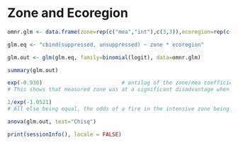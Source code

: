 Zone and Ecoregion
========================================================

```r
omnr.glm <- data.frame(zone=rep(c("mea","int"),c(3,3)),ecoregion=rep(c("E3","W3","S3")),suppressed=c(60,194,111,152,91,44),unsuppressed=c(20,67,19,20,43,10))

glm.eq <- "cbind(suppressed, unsuppressed) ~ zone * ecoregion"

glm.out <- glm(glm.eq, family=binomial(logit), data=omnr.glm)

summary(glm.out)
```

```r
exp(-0.930)                         # antilog of the zone/mea coefficient
# This shows that measured zone was at a significant disadvantage when ecoregion and the interaction are controlled.
```

```r
1/exp(-1.0521)
# All else being equal, the odds of a fire in the intensive zone being suppressed were 2.86 times the odds of a fire in the measured zone being suppressed.
```

```r
anova(glm.out, test="Chisq")
```

```r
print(sessionInfo(), locale = FALSE)
```